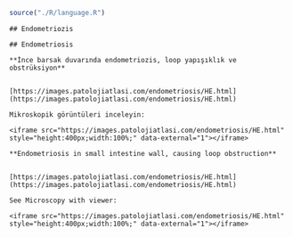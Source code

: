 ```r

source("./R/language.R")

```

```asis

## Endometriozis

```

```asis

## Endometriosis

```

```asis

**İnce barsak duvarında endometriozis, loop yapışıklık ve obstrüksiyon**


[https://images.patolojiatlasi.com/endometriosis/HE.html](https://images.patolojiatlasi.com/endometriosis/HE.html)

Mikroskopik görüntüleri inceleyin:

<iframe src="https://images.patolojiatlasi.com/endometriosis/HE.html" style="height:400px;width:100%;" data-external="1"></iframe>

```

```asis

**Endometriosis in small intestine wall, causing loop obstruction**


[https://images.patolojiatlasi.com/endometriosis/HE.html](https://images.patolojiatlasi.com/endometriosis/HE.html)

See Microscopy with viewer: 

<iframe src="https://images.patolojiatlasi.com/endometriosis/HE.html" style="height:400px;width:100%;" data-external="1"></iframe>

```
